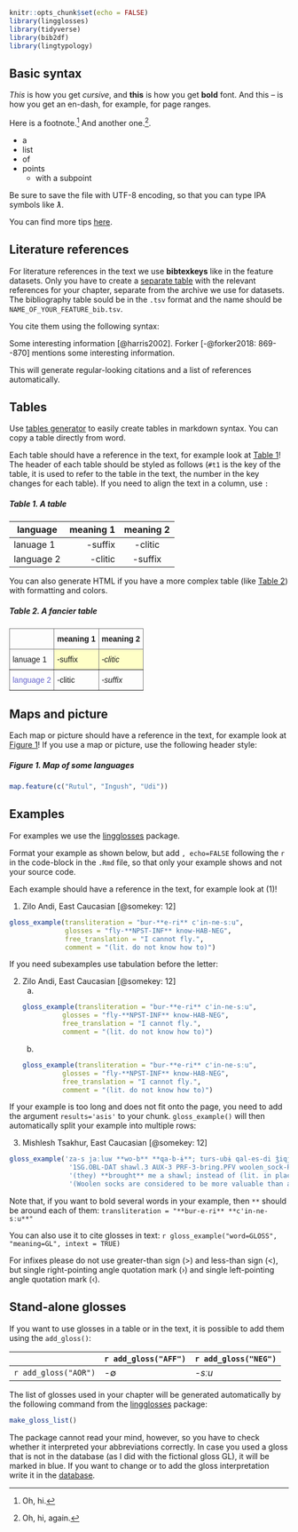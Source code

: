 ```r
knitr::opts_chunk$set(echo = FALSE)
library(lingglosses)
library(tidyverse)
library(bib2df)
library(lingtypology)
```

## Basic syntax

*This* is how you get *cursive*, and **this** is how you get **bold** font.
And this -- is how you get an en-dash, for example, for page ranges.

Here is a footnote.[^my_footnote] And another one.[^another_one].

[^my_footnote]: Oh, hi.
[^another_one]: Oh, hi, again.

- a
- list
* of
* points
  - with a subpoint

Be sure to save the file with UTF-8 encoding, so that you can type IPA symbols like *ƛ*.

You can find more tips [here](https://www.markdownguide.org/basic-syntax).

## Literature references

For literature references in the text we use **bibtexkeys** like in the feature datasets. Only you have to create a [separate table](https://lingconlab.github.io/TALD_manual/chapters.html#Literature_references) with the relevant references for your chapter, separate from the archive we use for datasets. The bibliography table sould be in the `.tsv` format and the name should be `NAME_OF_YOUR_FEATURE_bib.tsv`.

You cite them using the following syntax: 

Some interesting information [@harris2002].
Forker [-@forker2018: 869--870] mentions some interesting information.

This will generate regular-looking citations and a list of references automatically.

## Tables

Use [tables generator](https://www.tablesgenerator.com/markdown_tables) to easily create tables in markdown syntax. You can copy a table directly from word.

Each table should have a reference in the text, for example look at [Table 1](#t1)! The header of each table should be styled as follows (`#t1` is the key of the table, it is used to refer to the table in the text, the number in the key changes for each table). If you need to align the text in a column, use `:`

##### **Table 1.** A table {#t1 -}

|  language  | meaning 1 | meaning 2 |
|------------|----------:|:---------:|
| lanuage 1  | -suffix   | -clitic   |
| language 2 | -clitic   | -suffix   |

You can also generate HTML if you have a more complex table (like [Table 2](#t2)) with formatting and colors.

##### **Table 2.** A fancier table {#t2 -}

<style type="text/css">
.tg  {border-collapse:collapse;border-spacing:0;}
.tg td{border-color:black;border-style:solid;border-width:1px;font-family:Arial, sans-serif;font-size:14px;
  overflow:hidden;padding:10px 5px;word-break:normal;}
.tg th{border-color:black;border-style:solid;border-width:1px;font-family:Arial, sans-serif;font-size:14px;
  font-weight:normal;overflow:hidden;padding:10px 5px;word-break:normal;}
.tg .tg-969i{background-color:#ffffc7;border-color:inherit;font-style:italic;text-align:left;vertical-align:top}
.tg .tg-0pky{border-color:inherit;text-align:left;vertical-align:top}
.tg .tg-fymr{border-color:inherit;font-weight:bold;text-align:left;vertical-align:top}
.tg .tg-ncd7{background-color:#ffffc7;border-color:inherit;text-align:left;vertical-align:top}
.tg .tg-xzy6{border-color:inherit;color:#6665cd;text-align:left;vertical-align:top}
.tg .tg-f8tv{border-color:inherit;font-style:italic;text-align:left;vertical-align:top}
</style>
<table class="tg">
<thead>
  <tr>
    <th class="tg-0pky"></th>
    <th class="tg-fymr">meaning 1</th>
    <th class="tg-fymr">meaning 2</th>
  </tr>
</thead>
<tbody>
  <tr>
    <td class="tg-0pky">lanuage 1</td>
    <td class="tg-ncd7">-suffix</td>
    <td class="tg-969i">-clitic</td>
  </tr>
  <tr>
    <td class="tg-xzy6">language 2</td>
    <td class="tg-0pky">-clitic</td>
    <td class="tg-f8tv">-suffix</td>
  </tr>
</tbody>
</table>

## Maps and picture

Each map or picture should have a reference in the text, for example look at [Figure 1](#f1)! If you use a map or picture, use the following header style:

##### **Figure 1.** Map of some languages {#f1 -}

```r
map.feature(c("Rutul", "Ingush", "Udi"))
```


## Examples

For examples we use the [lingglosses](https://agricolamz.github.io/lingglosses/) package.

Format your example as shown below, but add `, echo=FALSE` following the `r` in the code-block in the `.Rmd` file, so that only your example shows and not your source code.

Each example should have a reference in the text, for example look at (@one)!

(@one) Zilo Andi, East Caucasian [@somekey: 12]
```r
gloss_example(transliteration = "bur-**e-ri** c'in-ne-sːu",
              glosses = "fly-**NPST-INF** know-HAB-NEG",
              free_translation = "I cannot fly.",
              comment = "(lit. do not know how to)")
```

If you need subexamples use tabulation before the letter:

(@two) Zilo Andi, East Caucasian [@somekey: 12]
    a.
```r
gloss_example(transliteration = "bur-**e-ri** c'in-ne-sːu",
              glosses = "fly-**NPST-INF** know-HAB-NEG",
              free_translation = "I cannot fly.",
              comment = "(lit. do not know how to)")
```
    b.
```r
gloss_example(transliteration = "bur-**e-ri** c'in-ne-sːu",
              glosses = "fly-**NPST-INF** know-HAB-NEG",
              free_translation = "I cannot fly.",
              comment = "(lit. do not know how to)")
```

If your example is too long and does not fit onto the page, you need to add the argument `results='asis'` to your chunk. `gloss_example()` will then automatically split your example into multiple rows:

(@three) Mishlesh Tsakhur, East Caucasian [@somekey: 12]
```r

gloss_example('za-s jaːluʁ **wo-b** **qa-b-ɨ**; turs-ubɨ qal-es-di ǯiqj-eː jaːluʁ-**o-b** **qa-b-ɨ**', 
               '1SG.OBL-DAT shawl.3 AUX-3 PRF-3-bring.PFV woolen_sock-PL NPL.bring-PL-A.OBL place-IN shawl.3-AUX-3 PRF-3-bring.PFV',
               '(they) **brought** me a shawl; instead of (lit. in place of bringing) woolen socks, (they) **brought** a shawl.',
               '(Woolen socks are considered to be more valuable than a shawl.)')

```

Note that, if you want to bold several words in your example, then `**` should be around each of them: `transliteration = "**bur-e-ri** **c'in-ne-sːu**"`

You can also use it to cite glosses in text: `r gloss_example("word=GLOSS", "meaning=GL", intext = TRUE)`

For infixes please do not use greater-than sign (>) and less-than sign (<), but single right-pointing angle quotation mark (›) and single left-pointing angle quotation mark (‹).  


## Stand-alone glosses

If you want to use glosses in a table or in the text, it is possible to add them using the `add_gloss()`:

|                      | `r add_gloss("AFF")` | `r add_gloss("NEG")` |
|----------------------|----------------------|----------------------|
| `r add_gloss("AOR")` | -∅                   | *-sːu*               |

The list of glosses used in your chapter will be generated automatically by the following command from the [lingglosses](https://agricolamz.github.io/lingglosses/) package:

```r
make_gloss_list()
```

The package cannot read your mind, however, so you have to check whether it interpreted your abbreviations correctly. In case you used a gloss that is not in the database (as I did with the fictional gloss GL), it will be marked in blue. If you want to change or to add the gloss interpretation write it in the [database](https://docs.google.com/spreadsheets/d/1Lg65RHHenedt_XXOZQyRDcQ4-Nd-MhEpuvALO4DZHf4/edit#gid=0).
